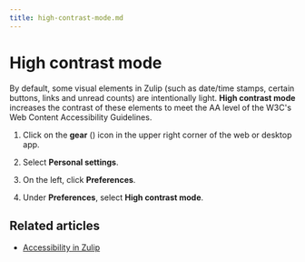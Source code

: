 ```yaml
---
title: high-contrast-mode.md
---
```


# High contrast mode

By default, some visual elements in Zulip (such as date/time stamps, certain
buttons, links and unread counts) are intentionally light. **High contrast mode**
increases the contrast of these elements to meet the AA level of the
W3C's Web Content Accessibility Guidelines.



1. Click on the **gear** (<i class="zulip-icon zulip-icon-gear"></i>) icon in the upper
   right corner of the web or desktop app.

1. Select **Personal settings**.

1. On the left, click **Preferences**.



2. Under **Preferences**, select **High contrast mode**.

## Related articles

* [Accessibility in Zulip](https://zulip.readthedocs.io/en/stable/subsystems/accessibility.html)


